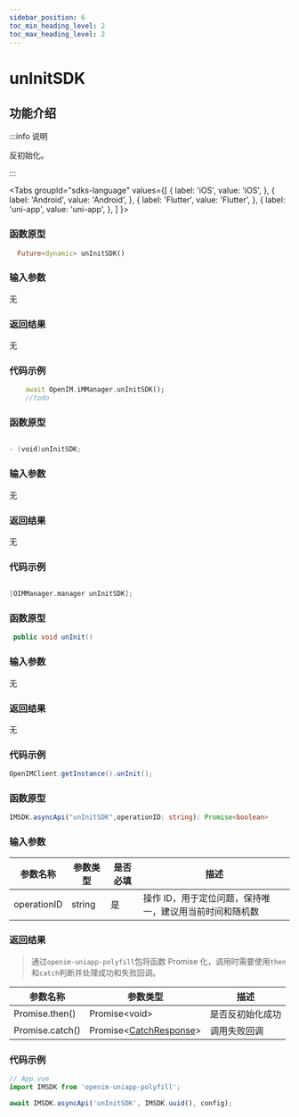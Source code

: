 ```yaml
---
sidebar_position: 6
toc_min_heading_level: 2
toc_max_heading_level: 2
---
```


# unInitSDK

## 功能介绍

:::info 说明

反初始化。

:::

<Tabs
groupId="sdks-language"
values={[
{ label: 'iOS', value: 'iOS', },
{ label: 'Android', value: 'Android', },
{ label: 'Flutter', value: 'Flutter', },
{ label: 'uni-app', value: 'uni-app', },
]
}>

<TabItem value="Flutter">

### 函数原型

```dart showLineNumbers
  Future<dynamic> unInitSDK()
```

### 输入参数

无

### 返回结果

无

### 代码示例

```dart showLineNumbers
    await OpenIM.iMManager.unInitSDK();
    //todo
```

</TabItem>

<TabItem value="iOS">

### 函数原型

```swift showLineNumbers

- (void)unInitSDK;

```

### 输入参数

无

### 返回结果

无

### 代码示例

```swift showLineNumbers

[OIMManager.manager unInitSDK];

```

</TabItem>

<TabItem value="Android">

### 函数原型

```java showLineNumbers
 public void unInit()
```
### 输入参数

无

### 返回结果

无

### 代码示例

```java showLineNumbers
OpenIMClient.getInstance().unInit();
```

</TabItem>

<TabItem value="uni-app">

### 函数原型

```ts showLineNumbers
IMSDK.asyncApi("unInitSDK",operationID: string): Promise<boolean>
```

### 输入参数

| 参数名称    | 参数类型                                      | 是否必填 | 描述                                                    |
| ----------- | --------------------------------------------- | -------- | ------------------------------------------------------- |
| operationID | string                                        | 是       | 操作 ID，用于定位问题，保持唯一，建议用当前时间和随机数 |

### 返回结果

> 通过`openim-uniapp-polyfill`包将函数 Promise 化，调用时需要使用`then`和`catch`判断并处理成功和失败回调。

| 参数名称        | 参数类型                                                | 描述           |
| --------------- | ------------------------------------------------------- | -------------- |
| Promise.then()  | Promise<void\>                                       | 是否反初始化成功 |
| Promise.catch() | Promise<[CatchResponse](/class/response.mdx)\> | 调用失败回调   |

### 代码示例

```js showLineNumbers
// App.vue
import IMSDK from 'openim-uniapp-polyfill';

await IMSDK.asyncApi('unInitSDK', IMSDK.uuid(), config);

```

</TabItem>

</Tabs>
